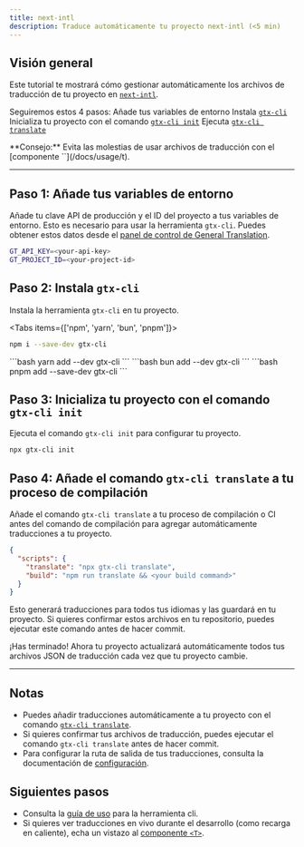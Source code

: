 ```yaml
---
title: next-intl
description: Traduce automáticamente tu proyecto next-intl (<5 min)
---
```


## Visión general

Este tutorial te mostrará cómo gestionar automáticamente los archivos de traducción de tu proyecto en [`next-intl`](https://next-intl.dev/).

Seguiremos estos 4 pasos:
<Steps>
  <Step>
    Añade tus variables de entorno
  </Step>
  <Step>
    Instala [`gtx-cli`](/docs/cli)
  </Step>
  <Step>
    Inicializa tu proyecto con el comando [`gtx-cli init`](/docs/cli/init)
  </Step>
  <Step>
    Ejecuta [`gtx-cli translate`](/docs/cli/translate#translate-json)
  </Step>
</Steps>

<Callout>
  **Consejo:**
  Evita las molestias de usar archivos de traducción con el [componente `<T>`](/docs/usage/t).
</Callout>

---

## Paso 1: Añade tus variables de entorno

Añade tu clave API de producción y el ID del proyecto a tus variables de entorno.
Esto es necesario para usar la herramienta `gtx-cli`.
Puedes obtener estos datos desde el [panel de control de General Translation](https://generaltranslation.com/dashboard).

```bash title=".env"
GT_API_KEY=<your-api-key>
GT_PROJECT_ID=<your-project-id>
```

## Paso 2: Instala `gtx-cli`

Instala la herramienta `gtx-cli` en tu proyecto.

<Tabs items={['npm', 'yarn', 'bun', 'pnpm']}>
  <Tab value="npm">
  ```bash 
  npm i --save-dev gtx-cli
  ``` 
  </Tab>
  <Tab value="yarn">
  ```bash 
  yarn add --dev gtx-cli
  ```
  </Tab>

  <Tab value="bun">
  ```bash 
  bun add --dev gtx-cli
  ```
  </Tab>
  <Tab value="pnpm">
  ```bash 
  pnpm add --save-dev gtx-cli
  ```
  </Tab>
</Tabs>

## Paso 3: Inicializa tu proyecto con el comando `gtx-cli init`

Ejecuta el comando `gtx-cli init` para configurar tu proyecto.

```bash
npx gtx-cli init
```

## Paso 4: Añade el comando `gtx-cli translate` a tu proceso de compilación

Añade el comando `gtx-cli translate` a tu proceso de compilación o CI antes del comando de compilación para agregar automáticamente traducciones a tu proyecto.

```json title="package.json"
{
  "scripts": {
    "translate": "npx gtx-cli translate",
    "build": "npm run translate && <your build command>"
  }
}
```
Esto generará traducciones para todos tus idiomas y las guardará en tu proyecto.
Si quieres confirmar estos archivos en tu repositorio, puedes ejecutar este comando antes de hacer commit.


¡Has terminado! Ahora tu proyecto actualizará automáticamente todos tus archivos JSON de traducción cada vez que tu proyecto cambie.

---

## Notas
 * Puedes añadir traducciones automáticamente a tu proyecto con el comando [`gtx-cli translate`](/docs/cli/translate#translate-json).
 * Si quieres confirmar tus archivos de traducción, puedes ejecutar el comando `gtx-cli translate` antes de hacer commit.
 * Para configurar la ruta de salida de tus traducciones, consulta la documentación de [configuración](/docs/cli/reference/config).

## Siguientes pasos
 * Consulta la [guía de uso](/docs/cli/reference/usage) para la herramienta cli.
 * Si quieres ver traducciones en vivo durante el desarrollo (como recarga en caliente), echa un vistazo al [componente `<T>`](/docs/usage/t).